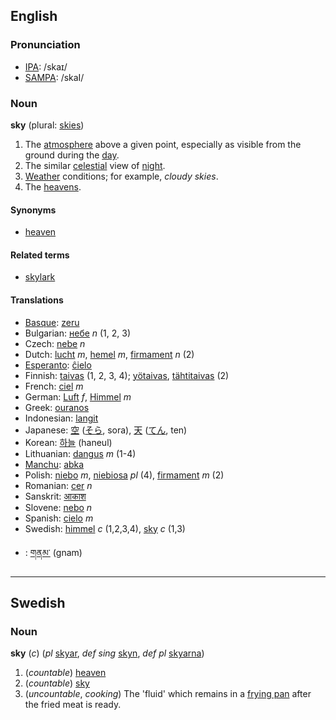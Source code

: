 ==English==

===Pronunciation===
*[[w:IPA|IPA]]: /skaɪ/
*[[w:SAMPA|SAMPA]]: /skaI/

===Noun===
'''sky''' (plural: [[skies]])
# The [[atmosphere]] above a given point, especially as visible from the ground during the [[day]].
# The similar [[celestial]] view of [[night]].
# [[Weather]] conditions; for example, ''cloudy skies''.
# The [[heavens]].

==== Synonyms====
*[[heaven]]

====Related terms====
*[[skylark]]

==== Translations ====
*[[Basque]]: [[zeru]]
*Bulgarian: [[небе]] ''n'' (1, 2, 3)
*Czech: [[nebe]]  ''n''
*Dutch: [[lucht]] ''m'', [[hemel]] ''m'', [[firmament]] ''n'' (2)
*[[Esperanto]]: [[ĉielo]]
*Finnish: [[taivas]] (1, 2, 3, 4); [[yötaivas]], [[tähtitaivas]] (2)
*French: [[ciel]] ''m''
*German: [[Luft]] ''f'', [[Himmel]] ''m''
*Greek: [[ouranos]]
*Indonesian: [[langit]]
*Japanese: [[空]] ([[そら]], sora), [[天]] ([[てん]], ten)
*Korean: [[하늘]] (haneul)
*Lithuanian: [[dangus]] ''m'' (1-4)
*[[Manchu]]: [[abka]]
*Polish: [[niebo]] ''m'', [[niebiosa]] ''pl'' (4), [[firmament]] ''m'' (2)
*Romanian: [[cer]] ''n''
*Sanskrit: [[आकाश]]
*Slovene: [[nebo]] ''n''
*Spanish: [[cielo]] ''m''
*Swedish: [[himmel]] ''c'' (1,2,3,4), [[sky]] ''c'' (1,3)
*{{bo}}: [[གནམ་]] (gnam)

----

==Swedish==
===Noun===
'''sky''' (''c'') (''pl'' [[skyar]], ''def sing'' [[skyn]], ''def pl'' [[skyarna]])

#(''countable'') [[heaven]]
#(''countable'') [[sky#English|sky]]
#(''uncountable'', ''cooking'') The 'fluid' which remains in a [[frying pan]] after the fried meat is ready.